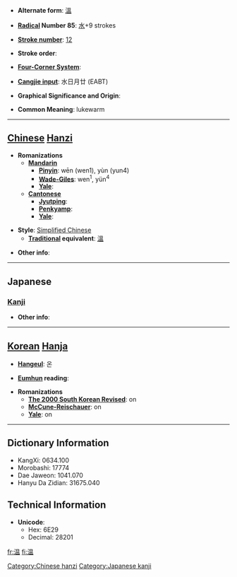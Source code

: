 * '''Alternate form''': [[溫]]

* '''[[Wiktionary:Chinese radical index| Radical]] Number 85''': [[Wiktionary:Chinese radical index 水|水]]+9 strokes

* '''[[Wiktionary:Chinese total strokes index|Stroke number]]''': [[Wiktionary:Chinese total strokes index 12|12]]

* '''Stroke order''': 

* '''[[Wiktionary:Chinese four corner index|Four-Corner System]]''': 

* '''[[Wiktionary:Chinese Cangjie index|Cangjie input]]''': 水日月廿 (EABT)

* '''Graphical Significance and Origin''': 

* '''Common Meaning''': lukewarm

----

== [[Chinese]] [[Hanzi]] ==

* '''Romanizations'''
** '''[[Mandarin]]'''
*** '''[[Pinyin]]''': wēn (wen1), yùn (yun4)
*** '''[[Wade-Giles]]''': wen<sup>1</sup>, yün<sup>4</sup>
*** '''[[Yale]]''': 
** '''[[Cantonese]]'''
*** '''[[Jyutping]]''':
*** '''[[Penkyamp]]''': 
*** '''[[Yale]]''': 

* '''Style''': [[Simplified Chinese]] 
** '''[[Traditional Chinese|Traditional]] equivalent''': [[溫]]

* '''Other info''': 

----

==Japanese==
===[[Kanji]]===
{{kanji|on readings=[[おん]] (on), [[うん]] (un)|kun readings=[[あたたか]] (atataka), [[あたためる]] (atatameru)}}

* '''Other info''':  

----

== [[Korean]] [[Hanja]] ==

* '''[[Hangeul]]''': 온

* '''[[Eumhun]] reading''': 

* '''Romanizations'''
** '''[[The 2000 South Korean Revised Romanization|The 2000 South Korean Revised]]''': on
** '''[[McCune-Reischauer]]''': on
** '''[[Yale]]''': on

----

== Dictionary Information ==

* KangXi: 0634.100
* Morobashi: 17774
* Dae Jaweon: 1041.070
* Hanyu Da Zidian: 31675.040

== Technical Information ==

* '''Unicode''':
** Hex: 6E29
** Decimal: 28201

[[Category:Chinese hanzi]]
[[Category:Japanese kanji]]

[[fr:温]]
[[fi:温]]